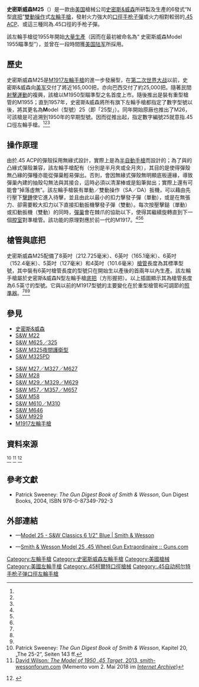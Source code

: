 {{Refimprove|time=2020-09-12T14:09:46+00:00}}
{{noteTA
|G1=軍事
|G2=長度單位
|G3=Firearms
}}
{{Infobox Weapon
| name = 史密斯威森M25<br />{{Lang|en|Smith & Wesson Model 25}}
| image = File:S&W 25-2 wikipedia.jpg
| image_size = 300px
| caption = 史密斯威森M25左輪手槍
| origin = {{flagcountry|United States}}
| type = [[左輪手槍|左輪手槍]]
<!-- Type selection -->| is_ranged = yes
| is_bladed = 
| is_explosive = 
| is_artillery = 
| is_vehicle = 
| is_missile = 
| is_UK = <!-- Service history -->
| service = 
| used_by = 
| wars = 
<!-- Production history -->
| designer = [[史密斯&威森|史密斯&威森]]
| design_date = 
| manufacturer = 史密斯&威森
| unit_cost = 
| production_date = 1955年—約1988年
| number = 
| variants = 
<!-- General specifications -->| spec_label = 
| weight = 空槍：42.5[[盎司|盎司]]（1,204.9[[克|克]]，2.66[[磅|磅]]）
| length = 304.8[[毫米|毫米]]（12[[英寸|英寸]]）
| part_length = 6{{frac|1|2}}英吋：165.1毫米
| width = 
| height = 
| diameter = 
| crew = <!-- Ranged weapon specifications -->
| cartridge = -{}-
* '''{{Link-en|.45柯爾特彈|.45 Colt|.45長柯爾特彈}}'''
* [[.45_ACP|.45 ACP]]
* {{Link-en|.45 Auto Rim|.45 Auto Rim}}
* {{Link-en|.45 GAP|.45 GAP}}
| cartridge_weight = 
| caliber = 11.43毫米（.45英吋）
| barrels = 1根，[[碳鋼|碳鋼]]製，標準[[膛線|膛線]]纏距為1：16，膛線6條，右旋，縮短型槍管底部凸桿，無[[槍口|槍口]]裝置
| action = <div class="NavFrame collapsed" style="color: black; background-color: #FFFFFF; margin: 0 auto; padding: 0 10px; text-align: left;"><div class="NavHead" style="background-color: #FFFFFF; margin: 0 auto; padding: 0 10px; font-weight:normal;"></div><div class="NavContent" style="background-color: #FFFFFF; margin: 0 auto; padding: 0 10px;">
* [[扳机#双动式|雙動操作扳機]]
* 實心[[机匣|底把]]連可擺出式[[弹巢|弹巢]]
</div>
</div>
| mode = {{Link-en|連發步槍|repeating rifle|連發}}
| rate = 
| velocity = 
| energy = 
| range = 
| max_range = 
| feed = <div class="NavFrame collapsed" style="color: black; background-color: #FFFFFF; margin: 0 auto; padding: 0 10px; text-align: left;"><div class="NavHead" style="background-color: #FFFFFF; margin: 0 auto; padding: 0 10px; font-weight:normal;">6發彈巢</div><div class="NavContent" style="background-color: #FFFFFF; margin: 0 auto; padding: 0 10px;">
* 1個6發{{Link-en|月型夾|Moon clip|全月夾}}
* 2個3發[[半月夾|半月夾]]
</div>
</div>
| sights = <div class="NavFrame collapsed" style="color: black; background-color: #FFFFFF; margin: 0 auto; padding: 0 10px; text-align: left;"><div class="NavHead" style="background-color: #FFFFFF; margin: 0 auto; padding: 0 10px; font-weight:normal;"></div><div class="NavContent" style="background-color: #FFFFFF; margin: 0 auto; padding: 0 10px;">
* [[機械瞄具|機械瞄具]]：缺口式[[照門|照門]]和片狀連紅點[[照準器|準星]]（三點式準星，[[照門|照門]]和[[照準器|準星]]可調節）
* [[機匣|機匣]]頂部裝上的[[皮卡汀尼導軌|MIL-STD-1913戰術導軌]]／{{Link-en|韋弗式導軌|Weaver rail mount}}上安裝日間／夜間[[瞄准镜|光學瞄準鏡]]、[[紅點鏡|紅點鏡／反射式瞄準鏡]]、[[全像武器照準器|全息瞄準鏡]]、[[夜視鏡|夜視鏡]]或[[熱成像儀|熱成像儀]]（導軌可拆卸）
</div>
</div>
<!-- 火炮規格 -->
| breech = 
| recoil = 
| carriage = 
| elevation = 
| traverse = <!-- 刃器規格 -->
| blade_type = 
| hilt_type = 
| sheath_type = 
| head_type = 
| haft_type = <!-- 爆炸物內填炸藥規格 -->
| filling = 
| filling_weight = 
| detonation = 
| yield = <!-- 車輛/飛彈規格 -->
| armour = 
| primary_armament = 
| secondary_arament = 
| engine = 
| engine_power = 
| transmission = 
| payload_capacity = 
| fuel_capacity = 
| pw_ratio = 
| suspension = 
| clearance = 
| vehicle_range = 
| speed = 
| guidance = 
| steering = <!-- Missiles only -->
| wingspan = 
| propellant = 
| ceiling = 
| altitude = 
| depth = 
| boost = 
| accuracy = 
| launch_platform = 
| transport = 
}}

'''史密斯威森M25'''（{{Lang-en|Smith & Wesson Model 25}}）是一款由[[美国|美国]]槍械公司[[史密斯&威森|史密斯&威森]]所研製及生產的6發式“N型[[机匣|底把]]”[[扳机#双动式|雙動操作]]式[[左輪手槍|左輪手槍]]，發射火力強大的{{Link-en|.45柯爾特彈|.45 Colt|.45長柯爾特}}[[口徑|口徑]][[手枪|手枪]][[子彈|子彈]]或火力相對較弱的[[.45_ACP|.45 ACP]]、{{Link-en|.45 Auto Rim|.45 Auto Rim}}或{{Link-en|.45 GAP|.45 GAP}}這三種同為.45口徑的手枪子彈。

該左輪手槍從1955年開始[[大量生產|大量生產]]（因而在最初被命名為“ 史密斯威森Model 1955瞄準型”），並曾在一段時間獲[[美国陆军|美国陆军]]所採用。

== 歷史 ==
史密斯威森M25是[[M1917左輪手槍|M1917左輪手槍]]的進一步發展型，在[[第二次世界大战|第二次世界大战]]以前，史密斯&威森向[[美军|美军]]交付了將近165,000把，亦向巴西交付了約25,000把。隨著民間[[射擊運動|射擊運動]]的複興，該槍以M1950型瞄準型之名首度上市。隨後推出是裝有重型槍管的M1955；直到1957年，史密斯&威森將所有旗下左輪手槍都指定了數字型號以後，將其更名為'''M'''odel（型號）25（即「25型」）。同年開始原廠也推出了M26，可該槍是可追溯到1950年的早期型號。因而從推出起，指定數字編號25就意指.45口徑左輪手槍。<ref name="Nr.1"/><ref name="Nr.2"/><ref name="Nr.3"/>

== 操作原理 ==
由於.45 ACP的彈殼採用無緣式設計，實際上是為[[半自動手槍|半自動手槍]]而設計的；為了與{{Link-en|.45柯爾特彈|.45 Colt|.45長柯爾特彈}}的凸緣式彈殼兼容，該左輪手槍配有{{Link-en|月型夾|Moon clip}}（分別是半月夾或全月夾），其目的是使得彈殼無凸緣的彈種亦能從彈巢輕易彈出。否則，會因無緣式彈殼無明顯底板邊緣，導致彈巢內建的抽殼勾無法與其接合，這時必須以清潔棒或是鉛筆拋出；實際上還有可能會“掉落虛無”。該左輪手槍裝有單動／雙動操作（SA／DA）扳機，可以藉由先行壓下[[擊錘|擊錘]]使它進入待擊，並且由此以最小的扣力擊發子彈（單動），或是在無張力、卻需要較大扣力以下直接扣動扳機擊發子彈（雙動）。每次按壓擊鎚（單動）或扣動扳機（雙動）的同時，[[彈巢|彈巢]]會在棘爪的協助以下，使得其繼續旋轉直到下一個[[膛室|膛室]]對準槍管。該功能的原理對應於前一代的M1917。<ref name="Nr.1"/><ref name="Nr.2"/><ref name="Nr.3"/>

== 槍管與底把 ==
史密斯威森M25配備了8{{frac|3|8}}英吋（212.725毫米）、6{{frac|1|2}}英吋（165.1毫米）、6英吋（152.4毫米）、5英吋（127毫米）和4英吋（101.6毫米）[[槍管|槍管]]長度為其標準型號，其中裝有6{{frac|1|2}}英吋槍管長度的型號只在開始生​以​產後的首兩年以內生產。該左輪手槍屬於史密斯&威森N型左輪手槍[[机匣|底把]]（方形握把）。以上插圖顯示其為槍管長度為6.5英寸的型號。它與以前的M1917型號的主要變化在於重型槍管和可調節的[[照準器|照準器]]。<ref name="Nr.1"/><ref name="Nr.2"/><ref name="Nr.3"/>

== 參見 ==
{{refbegin|2}}
* [[史密斯&威森|史密斯&威森]]
* [[史密斯威森M22左輪手槍|S&W M22]]
* [[史密斯威森M625左輪手槍|S&W M625／325]]
* [[史密斯威森M325夜間護衞型左輪手槍|S&W M325夜間護衛型]]
* [[史密斯威森M325PD左輪手槍|S&W M325PD]]
<!-- * [[史密斯威森M625_V競賽型左輪手槍|S&W M625 V競賽型]] -->
* [[史密斯威森M27左輪手槍|S&W M27／M327／M627]]
* [[史密斯威森M28左輪手槍|S&W M28]]
* [[史密斯威森M29左輪手槍|S&W M29／M329／M629]]
* [[史密斯威森M57左輪手槍|S&W M57／M357／M657]]
* [[史密斯威森M58左輪手槍|S&W M58]]
* [[史密斯威森M610左輪手槍|S&W M610／M310]]
* [[史密斯威森M646左輪手槍|S&W M646]]
* [[史密斯威森M929左輪手槍|S&W M929]]
* [[M1917左輪手槍|M1917左輪手槍]]
{{refend}}
<!-- == 註釋 ==
{{Reflist|group=note}} -->
== 資料來源 ==
<div class="references-small">
<references>
<!---->
<ref name="Nr.1">Patrick Sweeney: ''The Gun Digest Book of Smith & Wesson'', Kapitel 20, „The 25-2“, Seiten 143 ff. </ref>
<!---->
<ref name="Nr.2">[https://web.archive.org/web/20180502065832/http://smith-wessonforum.com/s-w-hand-ejectors-1896-1961/324010-model-1950-45-target.html David Wilson: ''The Model of 1950 .45 Target'', 2013, smith-wessonforum.com] (Memento vom 2. Mai 2018 im ''[[互联网档案馆|Internet Archive]]'')</ref>
<!---->
<ref name="Nr.3">{{Internetquelle
 |url     = https://tincanbandit.blogspot.com/2016/09/featured-gun-smith-wesson-model-25.html
 |titel     = Featured Gun: Smith & Wesson model 25
 |abruf     = 2019-07-11
 }} {{Wayback|url=https://tincanbandit.blogspot.com/2016/09/featured-gun-smith-wesson-model-25.html |date=20190711185934 }}</ref>
<!---->
</references>
</div>

== 參考文獻 ==
* Patrick Sweeney: ''The Gun Digest Book of Smith & Wesson'', Gun Digest Books, 2004, ISBN 978-0-87349-792-3

== 外部連結 ==
* {{en icon}}—[https://www.smith-wesson.com/firearms/model-25-sw-classics-6-12-blue Model 25 - S&W Classics 6 1/2" Blue | Smith & Wesson] {{Wayback|url=https://www.smith-wesson.com/firearms/model-25-sw-classics-6-12-blue |date=20201111213159 }}
* {{en icon}}—[https://www.guns.com/news/2020/05/27/smith-wesson-model-25-45-wheel-gun-extraordinaire Smith & Wesson Model 25 .45 Wheel Gun Extraordinaire :: Guns.com] {{Wayback|url=https://www.guns.com/news/2020/05/27/smith-wesson-model-25-45-wheel-gun-extraordinaire |date=20201202152645 }}

{{史密斯威森公司}}

{{DEFAULTSORT:Smith & Wesson Model 25}}
[[Category:左輪手槍|Category:左輪手槍]]
[[Category:史密斯威森左輪手槍|Category:史密斯威森左輪手槍]]
[[Category:美國槍械|Category:美國槍械]]
[[Category:美國左輪手槍|Category:美國左輪手槍]]
[[Category:.45柯爾特口徑槍械|Category:.45柯爾特口徑槍械]]
[[Category:.45自动柯尔特手枪子弹口徑左輪手槍|Category:.45自动柯尔特手枪子弹口徑左輪手槍]]